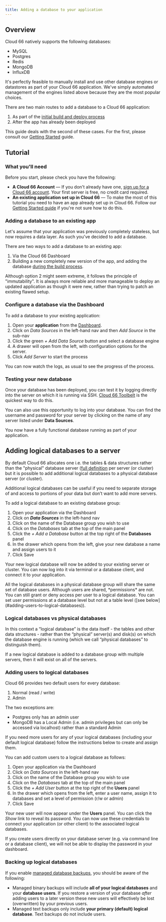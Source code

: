 ```yaml
---
title: Adding a database to your application
---
```


## Overview

Cloud 66 natively supports the following databases:

* MySQL
* Postgres
* Redis
* MongoDB
* InfluxDB

<Callout type="info" title="You can also use other databases">
It's perfectly feasible to manually install and use other database engines or datastores as part of your Cloud 66 application. We've simply automated management of the engines listed above because they are the most popular choices. 
</Callout>

There are two main routes to add a database to a Cloud 66 application:

1. As part of the [initial build and deploy process](/docs/getting-started/deploy-your-first-app)
2. After the app has already been deployed 

This guide deals with the second of these cases. For the first, please consult our [Getting Started](/docs/getting-started/deploy-your-first-app) guide.

## Tutorial

### What you'll need

Before you start, please check you have the following:

* **A Cloud 66 Account** &mdash; If you don't already have one, [sign up for a Cloud 66 account](https://app.cloud66.com/users/sign_up). Your first server is free, no credit card required.
* **An existing application set up in Cloud 66** &mdash; To make the most of this tutorial you need to have an app already set up in Cloud 66. Follow our [Getting Started guide](/docs/getting-started/deploy-your-first-app) if you're not sure how to do this.

### Adding a database to an existing app

Let's assume that your application was previously completely stateless, but now requires a data layer. As such you've decided to add a database.

There are two ways to add a database to an existing app:
1. Via the Cloud 66 Dashboard
2. Building a new completely new version of the app, and adding the database [during the build process](/docs/getting-started/deploy-your-first-app#adding-a-data-source).

<Callout type="info" title="Immutability is your friend">
Although option 2 might seem extreme, it follows the principle of "immutability". It is always more reliable and more manageable to deploy an updated application as though it were new, rather than trying to patch an existing flawed setup. 
</Callout>

### Configure a database via the Dashboard

To add a database to your existing application:

1. Open your **application** from the [Dashboard](https://app.cloud66.com/dashboard).
2. Click on *Data Sources* in the left-hand nav and then *Add Source* in the sub-nav
3. Click the green *+ Add Data Source* button and select a database engine
4. A drawer will open from the left, with configuration options for the server.
5. Click *Add Server* to start the process

You can now watch the logs, as usual to see the progress of the process.

### Testing your new database

Once your database has been deployed, you can test it by logging directly into the server on which it is running via SSH. [Cloud 66 Toolbelt](/docs/toolbelt/using-cloud66-toolbelt#access-your-servers-via-toolbelt) is the quickest way to do this. 

You can also use this opportunity to log into your database. You can find the username and password for your server by clicking on the name of any server listed under **Data Sources**.

You now have a fully functional database running as part of your application. 

## Adding logical databases to a server

By default Cloud 66 allocates one <Hint caption="logical database">i.e. the tables & data structures rather than the "physical" database server ([full definition](/docs/databases/adding-database#logical-databases-vs-physical-databases) </Hint> per server (or cluster) but it is possible to add additional logical databases to a physical database server (or cluster). 

Additional logical databases can be useful if you need to separate storage of and access to portions of your data but don’t want to add more servers.

To add a logical database to an existing database group:

1. Open your application via the Dashboard
2. Click on ***Data Sources*** in the left-hand nav
3. Click on the name of the Database group you wish to use
4. Click on the *Databases* tab at the top of the main panel
5. Click the *+ Add a Database* button at the top right of the **Databases** panel
6. In the drawer which opens from the left, give your new database a name and assign users to it
7. Click Save

Your new logical database will now be added to your existing server or cluster. You can now log into it via terminal or a database client, and connect it to your application. 

<Callout type="info" title="Logical databases in the same group share database users">
All the logical databases in a physical database group will share the same set of database users. Although users are shared, *permissions* are not. You can still grant or deny access per user to a logical database. You can set user permissions at a database level but not at a table level ([see below](#adding-users-to-logical-databases)).
</Callout>

### Logical databases vs physical databases

In this context a “logical database” is the data itself - the tables and other data structures - rather than the “physical” server(s) and disk(s) on which the database engine is running (which we call “physical databases” to distinguish them).

If a new logical database is added to a database group with multiple servers, then it will exist on all of the servers.

### Adding users to logical databases

Cloud 66 provides two default users for every database:

1. Normal (read / write)
2. Admin 

The two exceptions are:

- Postgres only has an admin user
- MongoDB has a Local Admin (i.e. admin privileges but can only be accessed via localhost) rather than a standard Admin

If you need more users for any of your logical databases (including your default logical database) follow the instructions below to create and assign them. 

You can add custom users to a logical database as follows:

1. Open your application via the Dashboard
2. Click on *Data Sources* in the left-hand nav
3. Click on the name of the Database group you wish to use
4. Click on the *Databases* tab at the top of the main panel
5. Click the *+ Add User*  button at the top right of the **Users** panel
6. In the drawer which opens from the left, enter a user name, assign it to databases and set a level of permission (r/w or admin)
7. Click Save

Your new user will now appear under the **Users** panel. You can click the *Show* link to reveal its password. You can now use these credentials to connect your application (or other client) to the associated logical databases. 

<Callout type="warning" title="Manually created users">
If you create users directly on your database server (e.g. via command line or a database client), we will not be able to display the password in your dashboard.
</Callout>

### Backing up logical databases

If you enable [managed database backups](/docs/databases/database-backups), you should be aware of the following:

- Managed binary backups will include **all of your logical databases** and your **database users**. If you restore a version of your database *after* adding users to a later version these new users will effectively be lost (overwritten) by your previous users.
- Managed text backups only include **your primary (default) logical database**. Text backups do not include users.